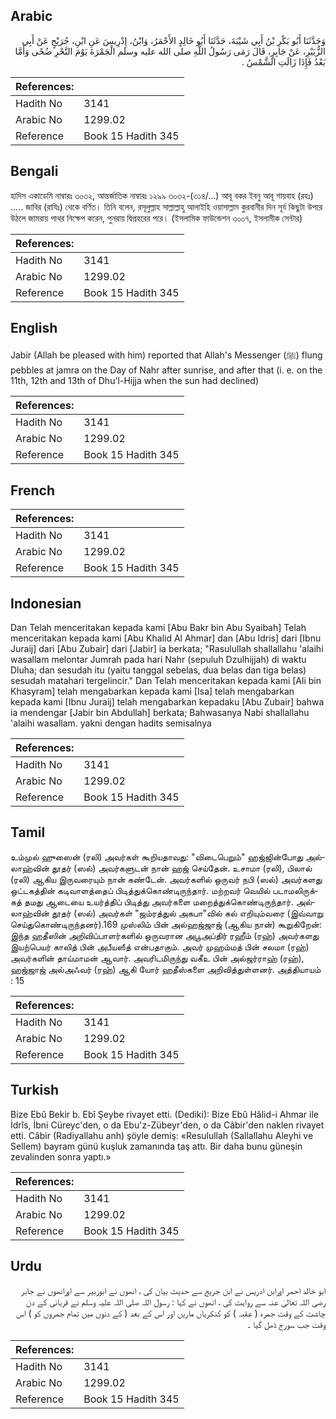 ## Arabic


<div dir="rtl" lang="ar" style={{fontSize:'larger',backgroundColor:'#f8f9fa',padding:20}}>
وَحَدَّثَنَا أَبُو بَكْرِ بْنُ أَبِي شَيْبَةَ، حَدَّثَنَا أَبُو خَالِدٍ الأَحْمَرُ، وَابْنُ، إِدْرِيسَ عَنِ ابْنِ، جُرَيْجٍ عَنْ أَبِي الزُّبَيْرِ، عَنْ جَابِرٍ، قَالَ رَمَى رَسُولُ اللَّهِ صلى الله عليه وسلم الْجَمْرَةَ يَوْمَ النَّحْرِ ضُحًى وَأَمَّا بَعْدُ فَإِذَا زَالَتِ الشَّمْسُ ‏.‏
</div>
<div style={{backgroundColor:'#f8f9fa',padding:20, marginBottom: 10}}><table> <thead> <tr> <th>References:</th> <th></th> </tr> </thead> <tbody><tr><td>Hadith No</td><td>3141</td></tr><tr><td>Arabic No</td><td>1299.02</td></tr><tr><td>Reference</td><td>Book 15 Hadith 345</td></tr></tbody></table></div>

## Bengali


<div dir="ltr" lang="bn" style={{fontSize:'larger',backgroundColor:'#f8f9fa',padding:20}}>
হাদিস একাডেমি নাম্বারঃ ৩০৩২, আন্তর্জাতিক নাম্বারঃ ১২৯৯ ৩০৩২-(৩১৪/...) আবূ বকর ইবনু আবূ শায়বাহ (রহঃ) ..... জাবির (রাযিঃ) থেকে বর্ণিত। তিনি বলেন, রসূলুল্লাহ সাল্লাল্লাহু আলাইহি ওয়াসাল্লাম কুরবানীর দিন সূর্য কিছুটা উপরে উঠলে জামরায় পাথর নিক্ষেপ করেন, পুনরায় দ্বিপ্রহরের পরে। (ইসলামিক ফাউন্ডেশন ৩০০৭, ইসলামীক সেন্টার)
</div>
<div style={{backgroundColor:'#f8f9fa',padding:20, marginBottom: 10}}><table> <thead> <tr> <th>References:</th> <th></th> </tr> </thead> <tbody><tr><td>Hadith No</td><td>3141</td></tr><tr><td>Arabic No</td><td>1299.02</td></tr><tr><td>Reference</td><td>Book 15 Hadith 345</td></tr></tbody></table></div>

## English


<div dir="ltr" lang="en" style={{fontSize:'larger',backgroundColor:'#f8f9fa',padding:20}}>
Jabir (Allah be pleased with him) reported that Allah's Messenger (ﷺ) flung pebbles at jamra on the Day of Nahr after sunrise, and after that (i. e. on the 11th, 12th and 13th of Dhu'l-Hijja when the sun had declined)
</div>
<div style={{backgroundColor:'#f8f9fa',padding:20, marginBottom: 10}}><table> <thead> <tr> <th>References:</th> <th></th> </tr> </thead> <tbody><tr><td>Hadith No</td><td>3141</td></tr><tr><td>Arabic No</td><td>1299.02</td></tr><tr><td>Reference</td><td>Book 15 Hadith 345</td></tr></tbody></table></div>

## French


<div dir="ltr" lang="fr" style={{fontSize:'larger',backgroundColor:'#f8f9fa',padding:20}}>

</div>
<div style={{backgroundColor:'#f8f9fa',padding:20, marginBottom: 10}}><table> <thead> <tr> <th>References:</th> <th></th> </tr> </thead> <tbody><tr><td>Hadith No</td><td>3141</td></tr><tr><td>Arabic No</td><td>1299.02</td></tr><tr><td>Reference</td><td>Book 15 Hadith 345</td></tr></tbody></table></div>

## Indonesian


<div dir="ltr" lang="id" style={{fontSize:'larger',backgroundColor:'#f8f9fa',padding:20}}>
Dan Telah menceritakan kepada kami [Abu Bakr bin Abu Syaibah] Telah menceritakan kepada kami [Abu Khalid Al Ahmar] dan [Abu Idris] dari [Ibnu Juraij] dari [Abu Zubair] dari [Jabir] ia berkata; "Rasulullah shallallahu 'alaihi wasallam melontar Jumrah pada hari Nahr (sepuluh Dzulhijjah) di waktu Dluha; dan sesudah itu (yaitu tanggal sebelas, dua belas dan tiga belas) sesudah matahari tergelincir." Dan Telah menceritakan kepada kami [Ali bin Khasyram] telah mengabarkan kepada kami [Isa] telah mengabarkan kepada kami [Ibnu Juraij] telah mengabarkan kepadaku [Abu Zubair] bahwa ia mendengar [Jabir bin Abdullah] berkata; Bahwasanya Nabi shallallahu 'alaihi wasallam. yakni dengan hadits semisalnya
</div>
<div style={{backgroundColor:'#f8f9fa',padding:20, marginBottom: 10}}><table> <thead> <tr> <th>References:</th> <th></th> </tr> </thead> <tbody><tr><td>Hadith No</td><td>3141</td></tr><tr><td>Arabic No</td><td>1299.02</td></tr><tr><td>Reference</td><td>Book 15 Hadith 345</td></tr></tbody></table></div>

## Tamil


<div dir="ltr" lang="ta" style={{fontSize:'larger',backgroundColor:'#f8f9fa',padding:20}}>
உம்முல் ஹுஸைன் (ரலி) அவர்கள் கூறியதாவது: "விடைபெறும்" ஹஜ்ஜின்போது அல்லாஹ்வின் தூதர் (ஸல்) அவர்களுடன் நான் ஹஜ் செய்தேன். உசாமா (ரலி), பிலால் (ரலி) ஆகிய இருவரையும் நான் கண்டேன். அவர்களில் ஒருவர் நபி (ஸல்) அவர்களது ஒட்டகத்தின் கடிவாளத்தைப் பிடித்துக்கொண்டிருந்தார். மற்றவர் வெயில் படாமலிருக்கத் தமது ஆடையை உயர்த்திப் பிடித்து அவர்களை மறைத்துக்கொண்டிருந்தார். அல்லாஹ்வின் தூதர் (ஸல்) அவர்கள் "ஜம்ரத்துல் அகபா"வில் கல் எறியும்வரை (இவ்வாறு செய்துகொண்டிருந்தனர்).169 முஸ்லிம் பின் அல்ஹஜ்ஜாஜ் (ஆகிய நான்) கூறுகிறேன்: இந்த ஹதீஸின் அறிவிப்பாளர்களில் ஒருவரான அபூஅப்திர் ரஹீம் (ரஹ்) அவர்களது இயற்பெயர் காலித் பின் அபீயஸீத் என்பதாகும். அவர் முஹம்மத் பின் சலமா (ரஹ்) அவர்களின் தாய்மாமன் ஆவார். அவரிடமிருந்து வகீஉ பின் அல்ஜர்ராஹ் (ரஹ்), ஹஜ்ஜாஜ் அல்அஃவர் (ரஹ்) ஆகி யோர் ஹதீஸ்களை அறிவித்துள்ளனர். அத்தியாயம் : 15
</div>
<div style={{backgroundColor:'#f8f9fa',padding:20, marginBottom: 10}}><table> <thead> <tr> <th>References:</th> <th></th> </tr> </thead> <tbody><tr><td>Hadith No</td><td>3141</td></tr><tr><td>Arabic No</td><td>1299.02</td></tr><tr><td>Reference</td><td>Book 15 Hadith 345</td></tr></tbody></table></div>

## Turkish


<div dir="ltr" lang="tr" style={{fontSize:'larger',backgroundColor:'#f8f9fa',padding:20}}>
Bize Ebû Bekir b. Ebî Şeybe rivayet etti. (Dediki): Bize Ebû Hâlid-i Ahmar ile İdrîs, İbni Cüreyc'den, o da Ebu'z-Zübeyr'den, o da Câbir'den naklen rivayet etti. Câbir (Radiyallahu anh) şöyle demiş: «Resulullah (Sallallahu Aleyhi ve Sellem) bayram günü kuşluk zamanında taş attı. Bir daha bunu güneşin zevalinden sonra yaptı.»
</div>
<div style={{backgroundColor:'#f8f9fa',padding:20, marginBottom: 10}}><table> <thead> <tr> <th>References:</th> <th></th> </tr> </thead> <tbody><tr><td>Hadith No</td><td>3141</td></tr><tr><td>Arabic No</td><td>1299.02</td></tr><tr><td>Reference</td><td>Book 15 Hadith 345</td></tr></tbody></table></div>

## Urdu


<div dir="rtl" lang="ur" style={{fontSize:'larger',backgroundColor:'#f8f9fa',padding:20}}>
ابو خالد احمر اورابن ادریس نے ابن جریج سے حدیث بیان کی ، انھوں نے ابوزبیر سے اورانھوں نے جابر رضی اللہ تعالیٰ عنہ سے روایت کی ، انھوں نے کہا : رسول اللہ صلی اللہ علیہ وسلم نے قربانی کے دن چاشت کے وقت جمرہ ( عقبہ ) کو کنکریاں ماریں اور اس کے بعد ( کے دنوں میں تمام جمروں کو ) اس وقت جب سورج ڈھل گیا ۔
</div>
<div style={{backgroundColor:'#f8f9fa',padding:20, marginBottom: 10}}><table> <thead> <tr> <th>References:</th> <th></th> </tr> </thead> <tbody><tr><td>Hadith No</td><td>3141</td></tr><tr><td>Arabic No</td><td>1299.02</td></tr><tr><td>Reference</td><td>Book 15 Hadith 345</td></tr></tbody></table></div>